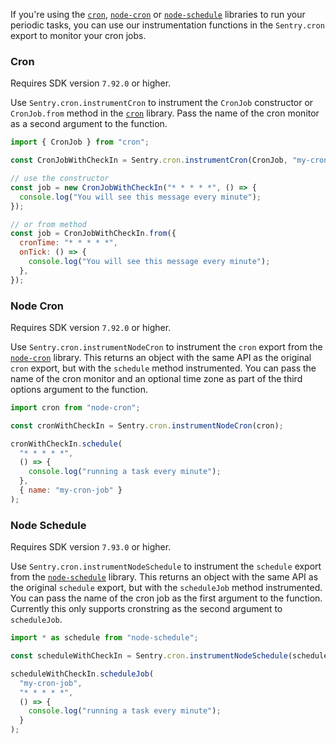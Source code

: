 If you're using the [`cron`](https://www.npmjs.com/package/cron), [`node-cron`](https://www.npmjs.com/package/node-cron) or [`node-schedule`](https://www.npmjs.com/package/node-schedule) libraries to run your periodic tasks, you can use our instrumentation functions in the `Sentry.cron` export to monitor your cron jobs.

### Cron

Requires SDK version `7.92.0` or higher.

Use `Sentry.cron.instrumentCron` to instrument the `CronJob` constructor or `CronJob.from` method in the [`cron`](https://www.npmjs.com/package/cron) library. Pass the name of the cron monitor as a second argument to the function.

```JavaScript
import { CronJob } from "cron";

const CronJobWithCheckIn = Sentry.cron.instrumentCron(CronJob, "my-cron-job");

// use the constructor
const job = new CronJobWithCheckIn("* * * * *", () => {
  console.log("You will see this message every minute");
});

// or from method
const job = CronJobWithCheckIn.from({
  cronTime: "* * * * *",
  onTick: () => {
    console.log("You will see this message every minute");
  },
});
```

### Node Cron

Requires SDK version `7.92.0` or higher.

Use `Sentry.cron.instrumentNodeCron` to instrument the `cron` export from the [`node-cron`](https://www.npmjs.com/package/node-cron) library. This returns an object with the same API as the original `cron` export, but with the `schedule` method instrumented. You can pass the name of the cron monitor and an optional time zone as part of the third options argument to the function.

```JavaScript
import cron from "node-cron";

const cronWithCheckIn = Sentry.cron.instrumentNodeCron(cron);

cronWithCheckIn.schedule(
  "* * * * *",
  () => {
    console.log("running a task every minute");
  },
  { name: "my-cron-job" }
);
```

### Node Schedule

Requires SDK version `7.93.0` or higher.

Use `Sentry.cron.instrumentNodeSchedule` to instrument the `schedule` export from the [`node-schedule`](https://www.npmjs.com/package/node-schedule) library. This returns an object with the same API as the original `schedule` export, but with the `scheduleJob` method instrumented. You can pass the name of the cron job as the first argument to the function. Currently this only supports cronstring as the second argument to `scheduleJob`.

```JavaScript
import * as schedule from "node-schedule";

const scheduleWithCheckIn = Sentry.cron.instrumentNodeSchedule(schedule);

scheduleWithCheckIn.scheduleJob(
  "my-cron-job",
  "* * * * *",
  () => {
    console.log("running a task every minute");
  }
);
```
